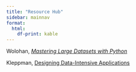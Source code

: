 ```yaml
---
title: "Resource Hub"
sidebar: mainnav
format:
  html:
    df-print: kable
---
```


Wolohan, [*Mastering Large Datasets with Python*](https://www.dropbox.com/scl/fi/ugkacs7krqdgo0c5xqgy0/John-T.-Wolohan-Mastering-Large-Datasets-with-Python.pdf?rlkey=397zleff6uuibvhfzfme18f41&dl=1)

Kleppman, [Designing Data-Intensive Applications](https://www.dropbox.com/scl/fi/42hm32h6qz8mrj5bm5eet/DesigningData-IntensiveApplications_TheBigIdeasBehind-Kleppmann-Martin.pdf?rlkey=nournir9s213rsmegi3eo0zn3&dl=1)

